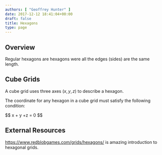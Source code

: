```yaml
---
authors: [ "Geoffrey Hunter" ]
date: 2017-12-12 18:41:04+00:00
draft: false
title: Hexagons
type: page
---
```


## Overview

Regular hexagons are hexagons were all the edges (sides) are the same length.

## Cube Grids

A cube grid uses three axes $(x, y, z)$ to describe a hexagon.

The coordinate for any hexagon in a cube grid must satisfy the following condition:

<div>$$ x + y +z = 0 $$</div>

## External Resources

https://www.redblobgames.com/grids/hexagons/ is amazing introduction to hexagonal grids.
